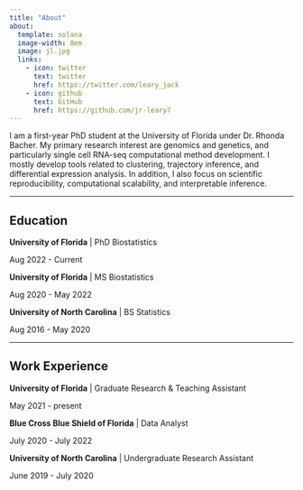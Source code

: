 ```yaml
---
title: "About"
about:
  template: solana
  image-width: 8em
  image: jl.jpg
  links:
    - icon: twitter
      text: twitter
      href: https://twitter.com/leary_jack
    - icon: github
      text: GitHub
      href: https://github.com/jr-leary7
---
```


I am a first-year PhD student at the University of Florida under Dr. Rhonda Bacher. My primary research interest are genomics and genetics, and particularly single cell RNA-seq computational method development. I mostly develop tools related to clustering, trajectory inference, and differential expression analysis. In addition, I also focus on scientific reproducibility, computational scalability, and interpretable inference. 

----------

## Education 

**University of Florida** | PhD Biostatistics 

Aug 2022 - Current


**University of Florida** | MS Biostatistics 

Aug 2020 - May 2022

**University of North Carolina** | BS Statistics 

Aug 2016 - May 2020

----------

## Work Experience 

**University of Florida** | Graduate Research & Teaching Assistant 

May 2021 - present

**Blue Cross Blue Shield of Florida** | Data Analyst 

July 2020 - July 2022

**University of North Carolina** | Undergraduate Research Assistant 

June 2019 - July 2020
